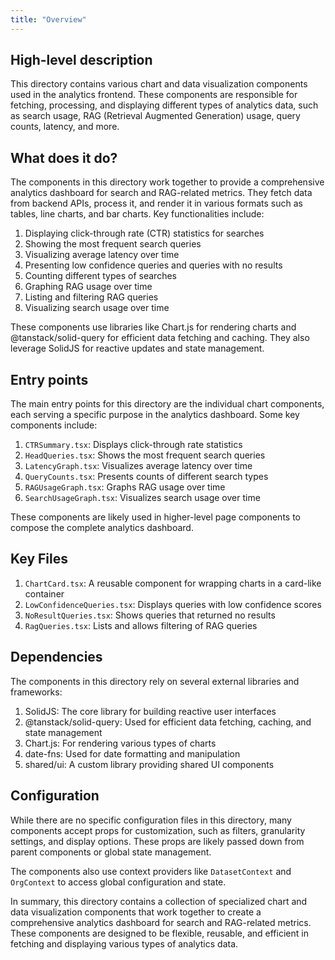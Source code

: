 ```yaml
---
title: "Overview"
---
```


## High-level description
This directory contains various chart and data visualization components used in the analytics frontend. These components are responsible for fetching, processing, and displaying different types of analytics data, such as search usage, RAG (Retrieval Augmented Generation) usage, query counts, latency, and more.

## What does it do?
The components in this directory work together to provide a comprehensive analytics dashboard for search and RAG-related metrics. They fetch data from backend APIs, process it, and render it in various formats such as tables, line charts, and bar charts. Key functionalities include:

1. Displaying click-through rate (CTR) statistics for searches
2. Showing the most frequent search queries
3. Visualizing average latency over time
4. Presenting low confidence queries and queries with no results
5. Counting different types of searches
6. Graphing RAG usage over time
7. Listing and filtering RAG queries
8. Visualizing search usage over time

These components use libraries like Chart.js for rendering charts and @tanstack/solid-query for efficient data fetching and caching. They also leverage SolidJS for reactive updates and state management.

## Entry points
The main entry points for this directory are the individual chart components, each serving a specific purpose in the analytics dashboard. Some key components include:

1. `CTRSummary.tsx`: Displays click-through rate statistics
2. `HeadQueries.tsx`: Shows the most frequent search queries
3. `LatencyGraph.tsx`: Visualizes average latency over time
4. `QueryCounts.tsx`: Presents counts of different search types
5. `RAGUsageGraph.tsx`: Graphs RAG usage over time
6. `SearchUsageGraph.tsx`: Visualizes search usage over time

These components are likely used in higher-level page components to compose the complete analytics dashboard.

## Key Files
1. `ChartCard.tsx`: A reusable component for wrapping charts in a card-like container
2. `LowConfidenceQueries.tsx`: Displays queries with low confidence scores
3. `NoResultQueries.tsx`: Shows queries that returned no results
4. `RagQueries.tsx`: Lists and allows filtering of RAG queries

## Dependencies
The components in this directory rely on several external libraries and frameworks:

1. SolidJS: The core library for building reactive user interfaces
2. @tanstack/solid-query: Used for efficient data fetching, caching, and state management
3. Chart.js: For rendering various types of charts
4. date-fns: Used for date formatting and manipulation
5. shared/ui: A custom library providing shared UI components

## Configuration
While there are no specific configuration files in this directory, many components accept props for customization, such as filters, granularity settings, and display options. These props are likely passed down from parent components or global state management.

The components also use context providers like `DatasetContext` and `OrgContext` to access global configuration and state.

In summary, this directory contains a collection of specialized chart and data visualization components that work together to create a comprehensive analytics dashboard for search and RAG-related metrics. These components are designed to be flexible, reusable, and efficient in fetching and displaying various types of analytics data.